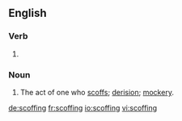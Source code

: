 ==English==

===Verb===
{{head|en}}

# {{present participle of|scoff}}

===Noun===
{{en-noun}}

# The act of one who [[scoff]]s; [[derision]]; [[mockery]].

[[de:scoffing]]
[[fr:scoffing]]
[[io:scoffing]]
[[vi:scoffing]]